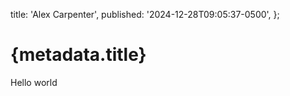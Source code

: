   title: 'Alex Carpenter',
  published: '2024-12-28T09:05:37-0500',
};

# {metadata.title}

Hello world